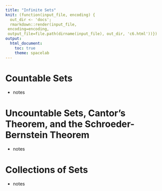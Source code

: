 ```yaml
---
title: "Infinite Sets"
knit: (function(input_file, encoding) {
  out_dir <- 'docs';
  rmarkdown::render(input_file,
 encoding=encoding,
 output_file=file.path(dirname(input_file), out_dir, 'c6.html'))})
output:
  html_document:
    toc: true
    theme: spacelab
---
```

 
# Countable Sets 

* notes

# Uncountable Sets, Cantor's Theorem, and the Schroeder-Bernstein Theorem 

* notes

# Collections of Sets 

* notes
